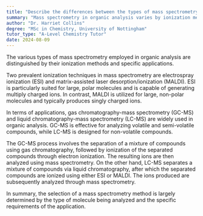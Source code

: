 ```yaml
---
title: "Describe the differences between the types of mass spectrometry used in organic analysis"
summary: "Mass spectrometry in organic analysis varies by ionization methods and applications, highlighting the diverse techniques used for identifying and quantifying organic compounds."
author: "Dr. Harriet Collins"
degree: "MSc in Chemistry, University of Nottingham"
tutor_type: "A-Level Chemistry Tutor"
date: 2024-08-09
---
```


The various types of mass spectrometry employed in organic analysis are distinguished by their ionization methods and specific applications.

Two prevalent ionization techniques in mass spectrometry are electrospray ionization (ESI) and matrix-assisted laser desorption/ionization (MALDI). ESI is particularly suited for large, polar molecules and is capable of generating multiply charged ions. In contrast, MALDI is utilized for large, non-polar molecules and typically produces singly charged ions.

In terms of applications, gas chromatography-mass spectrometry (GC-MS) and liquid chromatography-mass spectrometry (LC-MS) are widely used in organic analysis. GC-MS is effective for analyzing volatile and semi-volatile compounds, while LC-MS is designed for non-volatile compounds.

The GC-MS process involves the separation of a mixture of compounds using gas chromatography, followed by ionization of the separated compounds through electron ionization. The resulting ions are then analyzed using mass spectrometry. On the other hand, LC-MS separates a mixture of compounds via liquid chromatography, after which the separated compounds are ionized using either ESI or MALDI. The ions produced are subsequently analyzed through mass spectrometry.

In summary, the selection of a mass spectrometry method is largely determined by the type of molecule being analyzed and the specific requirements of the application.
    